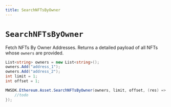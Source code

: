 ```yaml
---
title: SearchNFTsByOwner
---
```


# `SearchNFTsByOwner`

Fetch NFTs By Owner Addresses. Returns a detailed payload of all NFTs whose `owners`
are provided.

```csharp
List<string> owners = new List<string>();
owners.Add("address_1");
owners.Add("address_2");
int limit = 1;
int offset = 1;

MWSDK.Ethereum.Asset.SearchNFTsByOwner(owners, limit, offset, (res) => {
    //todo
});
```
